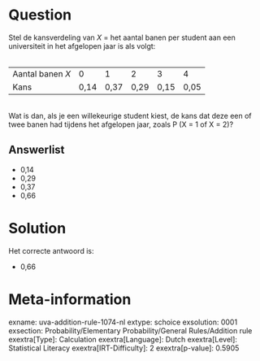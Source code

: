 Question
========

Stel de kansverdeling van *X* = het aantal banen per student aan een
universiteit in het afgelopen jaar is als volgt:\
\

  ------------------ ------ ------ ------ ------ ------
  Aantal banen *X*   0      1      2      3      4
  Kans               0,14   0,37   0,29   0,15   0,05
  ------------------ ------ ------ ------ ------ ------

\
Wat is dan, als je een willekeurige student kiest, de kans dat deze een
of twee banen had tijdens het afgelopen jaar, zoals P (X = 1 of X = 2)?\


Answerlist
----------

* 0,14
* 0,29
* 0,37
* 0,66

Solution
========

Het correcte antwoord is: 

* 0,66

Meta-information
================
exname: uva-addition-rule-1074-nl
extype: schoice
exsolution: 0001
exsection: Probability/Elementary Probability/General Rules/Addition rule
exextra[Type]: Calculation
exextra[Language]: Dutch
exextra[Level]: Statistical Literacy
exextra[IRT-Difficulty]: 2
exextra[p-value]: 0.5905
